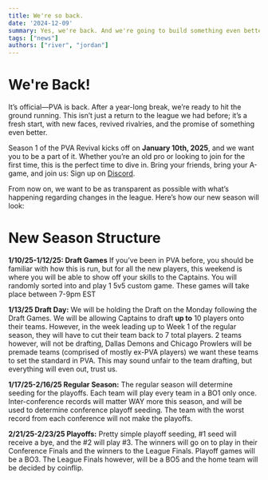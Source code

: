 ```yaml
---
title: We're so back.
date: '2024-12-09'
summary: Yes, we're back. And we're going to build something even better than before, let's talk about it.
tags: ["news"]
authors: ["river", "jordan"]
---
```


# We're Back!
It’s official—PVA is back. After a year-long break, we’re ready to hit the ground running. This isn’t just a return to the league we had before; it’s a fresh start, with new faces, revived rivalries, and the promise of something even better.

Season 1 of the PVA Revival kicks off on __January 10th, 2025__, and we want you to be a part of it. Whether you’re an old pro or looking to join for the first time, this is the perfect time to dive in. Bring your friends, bring your A-game, and join us: Sign up on [Discord](https://discord.gg/MmGPbxgqjj).


From now on, we want to be as transparent as possible with what’s happening regarding changes in the league. Here’s how our new season will look:

# New Season Structure

**1/10/25-1/12/25: Draft Games**
If you’ve been in PVA before, you should be familiar with how this is run, but for all the new players, this weekend is where you will be able to show off your skills to the Captains. You will randomly sorted into and play 1 5v5 custom game. These games will take place between 7-9pm EST

**1/13/25 Draft Day:**
We will be holding the Draft on the Monday following the Draft Games. We will be allowing Captains to draft **up to** 10 players onto their teams. However, in the week leading up to Week 1 of the regular season, they will have to cut their team back to 7 total players. 2 teams however, will not be drafting, Dallas Demons and Chicago Prowlers will be premade teams (comprised of mostly ex-PVA players) we want these teams to set the standard in PVA. This may sound unfair to the team drafting, but everything will even out, trust us.

**1/17/25-2/16/25 Regular Season:** 
The regular season will determine seeding for the playoffs. Each team will play every team in a BO1 only once. Inter-conference records will matter WAY more this season, and will be used to determine conference playoff seeding. The team with the worst record from each conference will not make the playoffs.

**2/21/25-2/23/25 Playoffs:**
Pretty simple playoff seeding, #1 seed will receive a bye, and the #2 will play #3. The winners will go on to play in their Conference Finals and the winners to the League Finals. Playoff games will be a BO3. The League Finals however, will be a BO5 and the home team will be decided by coinflip.
